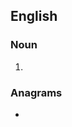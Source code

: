 ==English==

===Noun===
{{head|en|noun plural form}}

# {{plural of|nameling|lang=en}}

===Anagrams===
* {{anagrams|en|a=aegilmnns|mangelins|meanlings|signalmen}}
